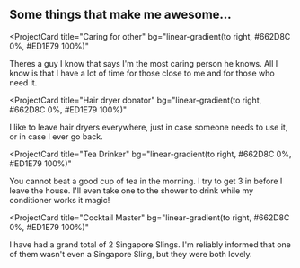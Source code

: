 ## Some things that make me awesome...

<ProjectCard
  title="Caring for other"
  bg="linear-gradient(to right, #662D8C 0%, #ED1E79 100%)"
>
  Theres a guy I know that says I'm the most caring person he knows. All I know is that I have a lot of time for those close to me and for those who need it.
</ProjectCard>

<ProjectCard
  title="Hair dryer donator"
  bg="linear-gradient(to right, #662D8C 0%, #ED1E79 100%)"
>
  I like to leave hair dryers everywhere, just in case someone needs to use it, or in case I ever go back.
</ProjectCard>

<ProjectCard
  title="Tea Drinker"
  bg="linear-gradient(to right, #662D8C 0%, #ED1E79 100%)"
>
  You cannot beat a good cup of tea in the morning. I try to get 3 in before I leave the house. I'll even take one to the shower to drink while my conditioner works it magic!
</ProjectCard>

<ProjectCard
  title="Cocktail Master"
  bg="linear-gradient(to right, #662D8C 0%, #ED1E79 100%)"
>
  I have had a grand total of 2 Singapore Slings. I'm reliably informed that one of them wasn't even a Singapore Sling, but they were both lovely.
</ProjectCard>
